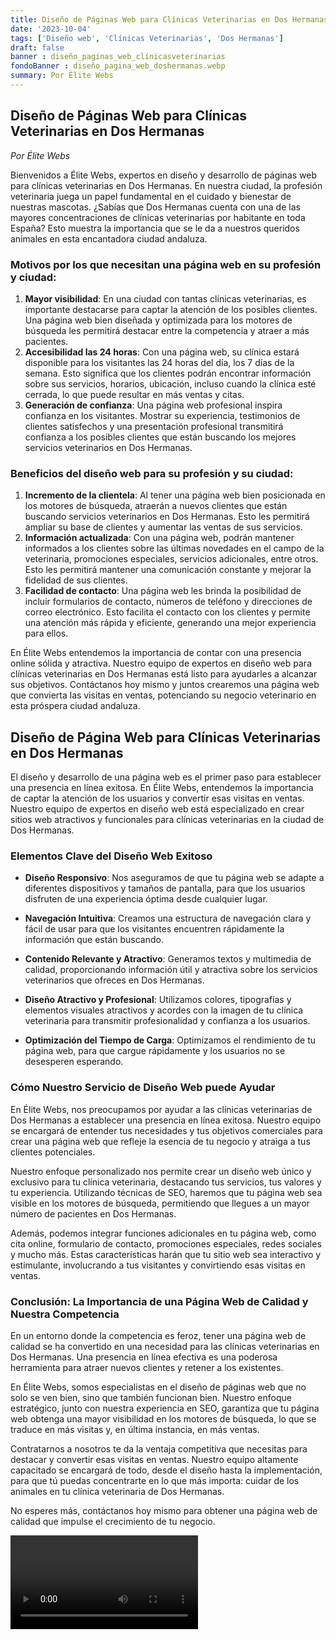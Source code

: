 ```yaml
---
title: Diseño de Páginas Web para Clínicas Veterinarias en Dos Hermanas
date: '2023-10-04'
tags: ['Diseño web', 'Clínicas Veterinarias', 'Dos Hermanas']
draft: false
banner : diseño_paginas_web_clínicasveterinarias
fondoBanner : diseño_pagina_web_doshermanas.webp
summary: Por Élite Webs
---
```


## Diseño de Páginas Web para Clínicas Veterinarias en Dos Hermanas

*Por Élite Webs*

Bienvenidos a Élite Webs, expertos en diseño y desarrollo de páginas web para clínicas veterinarias en Dos Hermanas. En nuestra ciudad, la profesión veterinaria juega un papel fundamental en el cuidado y bienestar de nuestras mascotas. ¿Sabías que Dos Hermanas cuenta con una de las mayores concentraciones de clínicas veterinarias por habitante en toda España? Esto muestra la importancia que se le da a nuestros queridos animales en esta encantadora ciudad andaluza.

### Motivos por los que necesitan una página web en su profesión y ciudad:

1. **Mayor visibilidad**: En una ciudad con tantas clínicas veterinarias, es importante destacarse para captar la atención de los posibles clientes. Una página web bien diseñada y optimizada para los motores de búsqueda les permitirá destacar entre la competencia y atraer a más pacientes.
2. **Accesibilidad las 24 horas**: Con una página web, su clínica estará disponible para los visitantes las 24 horas del día, los 7 días de la semana. Esto significa que los clientes podrán encontrar información sobre sus servicios, horarios, ubicación, incluso cuando la clínica esté cerrada, lo que puede resultar en más ventas y citas.
3. **Generación de confianza**: Una página web profesional inspira confianza en los visitantes. Mostrar su experiencia, testimonios de clientes satisfechos y una presentación profesional transmitirá confianza a los posibles clientes que están buscando los mejores servicios veterinarios en Dos Hermanas.

### Beneficios del diseño web para su profesión y su ciudad:

1. **Incremento de la clientela**: Al tener una página web bien posicionada en los motores de búsqueda, atraerán a nuevos clientes que están buscando servicios veterinarios en Dos Hermanas. Esto les permitirá ampliar su base de clientes y aumentar las ventas de sus servicios.
2. **Información actualizada**: Con una página web, podrán mantener informados a los clientes sobre las últimas novedades en el campo de la veterinaria, promociones especiales, servicios adicionales, entre otros. Esto les permitirá mantener una comunicación constante y mejorar la fidelidad de sus clientes.
3. **Facilidad de contacto**: Una página web les brinda la posibilidad de incluir formularios de contacto, números de teléfono y direcciones de correo electrónico. Esto facilita el contacto con los clientes y permite una atención más rápida y eficiente, generando una mejor experiencia para ellos.

En Élite Webs entendemos la importancia de contar con una presencia online sólida y atractiva. Nuestro equipo de expertos en diseño web para clínicas veterinarias en Dos Hermanas está listo para ayudarles a alcanzar sus objetivos. Contáctanos hoy mismo y juntos crearemos una página web que convierta las visitas en ventas, potenciando su negocio veterinario en esta próspera ciudad andaluza.

<GifSeo />

<Cta />

## Diseño de Página Web para Clínicas Veterinarias en Dos Hermanas

El diseño y desarrollo de una página web es el primer paso para establecer una presencia en línea exitosa. En Élite Webs, entendemos la importancia de captar la atención de los usuarios y convertir esas visitas en ventas. Nuestro equipo de expertos en diseño web está especializado en crear sitios web atractivos y funcionales para clínicas veterinarias en la ciudad de Dos Hermanas.

### Elementos Clave del Diseño Web Exitoso

- **Diseño Responsivo**: Nos aseguramos de que tu página web se adapte a diferentes dispositivos y tamaños de pantalla, para que los usuarios disfruten de una experiencia óptima desde cualquier lugar.

- **Navegación Intuitiva**: Creamos una estructura de navegación clara y fácil de usar para que los visitantes encuentren rápidamente la información que están buscando.

- **Contenido Relevante y Atractivo**: Generamos textos y multimedia de calidad, proporcionando información útil y atractiva sobre los servicios veterinarios que ofreces en Dos Hermanas.

- **Diseño Atractivo y Profesional**: Utilizamos colores, tipografías y elementos visuales atractivos y acordes con la imagen de tu clínica veterinaria para transmitir profesionalidad y confianza a los usuarios.

- **Optimización del Tiempo de Carga**: Optimizamos el rendimiento de tu página web, para que cargue rápidamente y los usuarios no se desesperen esperando.

### Cómo Nuestro Servicio de Diseño Web puede Ayudar

En Élite Webs, nos preocupamos por ayudar a las clínicas veterinarias de Dos Hermanas a establecer una presencia en línea exitosa. Nuestro equipo se encargará de entender tus necesidades y tus objetivos comerciales para crear una página web que refleje la esencia de tu negocio y atraiga a tus clientes potenciales.

Nuestro enfoque personalizado nos permite crear un diseño web único y exclusivo para tu clínica veterinaria, destacando tus servicios, tus valores y tu experiencia. Utilizando técnicas de SEO, haremos que tu página web sea visible en los motores de búsqueda, permitiendo que llegues a un mayor número de pacientes en Dos Hermanas.

Además, podemos integrar funciones adicionales en tu página web, como cita online, formulario de contacto, promociones especiales, redes sociales y mucho más. Estas características harán que tu sitio web sea interactivo y estimulante, involucrando a tus visitantes y convirtiendo esas visitas en ventas.

### Conclusión: La Importancia de una Página Web de Calidad y Nuestra Competencia

En un entorno donde la competencia es feroz, tener una página web de calidad se ha convertido en una necesidad para las clínicas veterinarias en Dos Hermanas. Una presencia en línea efectiva es una poderosa herramienta para atraer nuevos clientes y retener a los existentes.

En Élite Webs, somos especialistas en el diseño de páginas web que no solo se ven bien, sino que también funcionan bien. Nuestro enfoque estratégico, junto con nuestra experiencia en SEO, garantiza que tu página web obtenga una mayor visibilidad en los motores de búsqueda, lo que se traduce en más visitas y, en última instancia, en más ventas.

Contratarnos a nosotros te da la ventaja competitiva que necesitas para destacar y convertir esas visitas en ventas. Nuestro equipo altamente capacitado se encargará de todo, desde el diseño hasta la implementación, para que tú puedas concentrarte en lo que más importa: cuidar de los animales en tu clínica veterinaria de Dos Hermanas.

No esperes más, contáctanos hoy mismo para obtener una página web de calidad que impulse el crecimiento de tu negocio.

<Video />

<CtaBot job='Clínicas Veterinarias' city='Dos Hermanas'/>

<Gmaps query='Dos Hermanas+españa+maps' />